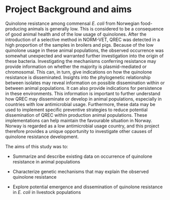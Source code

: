# Project Background and aims

Quinolone resistance among commensal _E. coli_ from Norwegian food-producing animals is generally low. This is considered to be a consequence of good animal health and of the low usage of quinolones. After the introduction of a selective method in NORM-VET, QREC was detected in a high proportion of the samples in broilers and pigs. Because of the low quinolone usage in these animal populations, the observed occurrence was somewhat unexpected and warranted further investigation into the origin of these bacteria. Investigating the mechanisms conferring resistance may provide information on whether the majority is plasmid-mediated or chromosomal. This can, in turn, give indications on how the quinolone resistance is disseminated. Insights into the phylogenetic relationship between isolates may reveal information on possible dissemination within or between animal populations. It can also provide indications for persistence in these environments. This information is important to further understand how QREC may disseminate or develop in animal populations, especially in countries with low antimicrobial usage. Furthermore, these data may be used to implement specific preventive strategies to reduce potential dissemination of QREC within production animal populations. These implementations can help maintain the favourable situation in Norway. Norway is regarded as a low antimicrobial usage country, and this project therefore provides a unique opportunity to investigate other causes of quinolone resistance development.

The aims of this study was to:

- Summarize and describe existing data on occurrence of quinolone resistance in animal populations

- Characterize genetic mechanisms that may explain the observed quinolone resistance

- Explore potential emergence and dissemination of quinolone resistance in _E. coli_ in livestock populations
